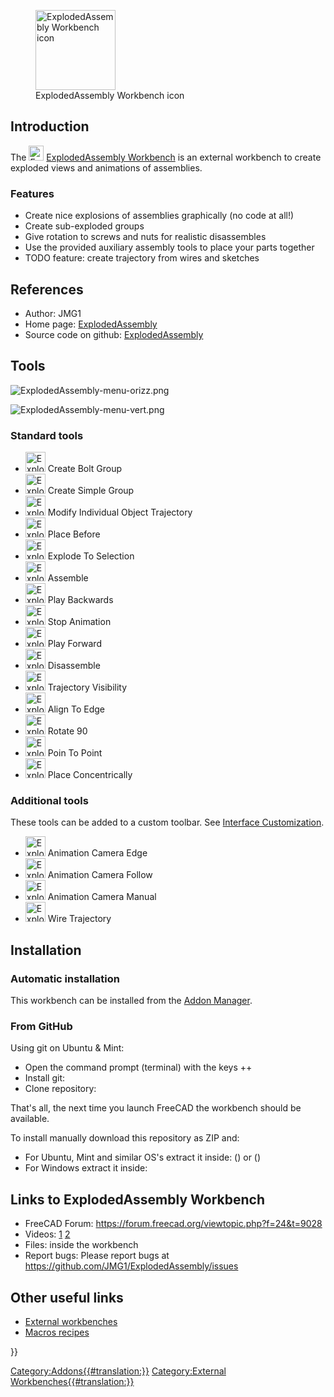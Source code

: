 <languages/>

[[File:ExplodedAssembly_workbench_icon.svg|thumb|128px|ExplodedAssembly Workbench icon]]

{{TOCright}}

== Introduction ==

The [[File:ExplodedAssembly_workbench_icon.svg|24px]] [[ExplodedAssembly_Workbench|ExplodedAssembly Workbench]] is an external workbench to create exploded views and animations of assemblies.

=== Features ===

* Create nice explosions of assemblies graphically (no code at all!)
* Create sub-exploded groups
* Give rotation to screws and nuts for realistic disassembles
* Use the provided auxiliary assembly tools to place your parts together
* TODO feature: create trajectory from wires and sketches

== References ==

* Author: JMG1
* Home page: [https://github.com/JMG1/ExplodedAssembly ExplodedAssembly]
* Source code on github: [https://github.com/JMG1/ExplodedAssembly ExplodedAssembly]

== Tools ==

[[Image:ExplodedAssembly-menu-orizz.png]]
{{Caption|Toolbar}}

[[Image:ExplodedAssembly-menu-vert.png]]
{{Caption|Menu}}

=== Standard tools ===

* [[Image:ExplodedAssembly_CreateBoltGroup.png|32px]] Create Bolt Group
* [[Image:ExplodedAssembly_CreateSimpleGroup.png|32px]] Create Simple Group
* [[Image:ExplodedAssembly_ModifyIndividualObjectTrajectory.png|32px]] Modify Individual Object Trajectory
* [[Image:ExplodedAssembly_PlaceBefore.png|32px]] Place Before
* [[Image:ExplodedAssembly_ExplodeToSelection.png|32px]] Explode To Selection
* [[Image:ExplodedAssembly_Assemble.png|32px]] Assemble
* [[Image:ExplodedAssembly_PlayBackwards.png|32px]] Play Backwards
* [[Image:ExplodedAssembly_StopAnimation.png|32px]] Stop Animation
* [[Image:ExplodedAssembly_PlayForward.png|32px]] Play Forward
* [[Image:ExplodedAssembly_Disassemble.png|32px]] Disassemble
* [[Image:ExplodedAssembly_TrajectoryVisibility.png|32px]] Trajectory Visibility
* [[Image:ExplodedAssembly_AlignToEdge.png|32px]] Align To Edge
* [[Image:ExplodedAssembly_Rotate90.png|32px]] Rotate 90
* [[Image:ExplodedAssembly_PoinToPoint.png|32px]] Poin To Point
* [[Image:ExplodedAssembly_PlaceConcentrically.png|32px]] Place Concentrically

=== Additional tools ===

These tools can be added to a custom toolbar. See [[Interface_Customization|Interface Customization]].

* [[Image:ExplodedAssembly_AnimationCameraEdge.png|32px]] Animation Camera Edge
* [[Image:ExplodedAssembly_AnimationCameraFollow.png|32px]] Animation Camera Follow
* [[Image:ExplodedAssembly_AnimationCameraManual.png|32px]] Animation Camera Manual
* [[Image:ExplodedAssembly_WireTrajectory.png|32px]] Wire Trajectory

== Installation ==

=== Automatic installation ===

This workbench can be installed from the [[Std_AddonMgr|Addon Manager]].

=== From GitHub ===

Using git on Ubuntu & Mint:
* Open the command prompt (terminal) with the keys {{KEY|Ctrl}}+{{KEY|Alt}}+{{KEY|t}}
* Install git: {{Incode|sudo apt-get install git}}
* Clone repository: {{Incode|<nowiki>git clone https://github.com/JMG1/ExplodedAssembly ~/.FreeCAD/Mod/ExplodedAssembly</nowiki>}}

That's all, the next time you launch FreeCAD the workbench should be available.

To install manually download this repository as ZIP and:
* For Ubuntu, Mint and similar OS's extract it inside: {{FileName|/home/username/.local/share/FreeCAD/Mod}} ({{VersionPlus|0.20}}) or {{FileName|/home/username/.FreeCAD/Mod}} ({{VersionMinus|0.19}})
* For Windows extract it inside: {{FileName|C:\Users\your_user_name\AppData\Roaming\FreeCAD\Mod}}

== Links to ExplodedAssembly Workbench ==

* FreeCAD Forum: https://forum.freecad.org/viewtopic.php?f=24&t=9028
* Videos: [https://www.youtube.com/watch?v=lzYR7I2h7KQ] [https://www.youtube.com/watch?v=t72qdG772Q8&feature=youtu.be]
* Files: inside the workbench
* Report bugs: Please report bugs at https://github.com/JMG1/ExplodedAssembly/issues

== Other useful links ==

* [[External_workbenches|External workbenches]]
* [[Macros_recipes|Macros recipes]]


{{Userdocnavi{{#translation:}}}}
[[Category:Addons{{#translation:}}]]
[[Category:External Workbenches{{#translation:}}]]